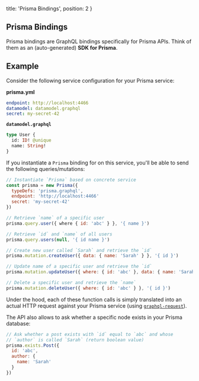   title: 'Prisma Bindings',
  position: 2
}

## Prisma Bindings

Prisma bindings are GraphQL bindings specifically for Prisma APIs. Think of them as an (auto-generated) **SDK for Prisma**.

## Example

Consider the following service configuration for your Prisma service:

**prisma.yml**

```yml
endpoint: http://localhost:4466
datamodel: datamodel.graphql
secret: my-secret-42
```

**`datamodel.graphql`**

```graphql
type User {
  id: ID! @unique
  name: String!
}
```


If you instantiate a `Prisma` binding for on this service, you'll be able to send the following queries/mutations:

```js
// Instantiate `Prisma` based on concrete service
const prisma = new Prisma({
  typeDefs: 'prisma.graphql',
  endpoint: 'http://localhost:4466'
  secret: 'my-secret-42'
})

// Retrieve `name` of a specific user
prisma.query.user({ where { id: 'abc' } }, '{ name }')

// Retrieve `id` and `name` of all users
prisma.query.users(null, '{ id name }')

// Create new user called `Sarah` and retrieve the `id`
prisma.mutation.createUser({ data: { name: 'Sarah' } }, '{ id }')

// Update name of a specific user and retrieve the `id`
prisma.mutation.updateUser({ where: { id: 'abc' }, data: { name: 'Sarah' } }, '{ id }')

// Delete a specific user and retrieve the `name`
prisma.mutation.deleteUser({ where: { id: 'abc' } }, '{ id }')
```

Under the hood, each of these function calls is simply translated into an actual HTTP request against your Prisma service (using [`graphql-request`](https://github.com/prismagraphql/graphql-request)).

The API also allows to ask whether a specific node exists in your Prisma database:

```js
// Ask whether a post exists with `id` equal to `abc` and whose
// `author` is called `Sarah` (return boolean value)
prisma.exists.Post({
  id: 'abc',
  author: {
    name: 'Sarah'
  }
})
```